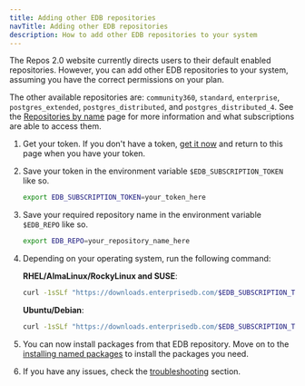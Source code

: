 ```yaml
---
title: Adding other EDB repositories
navTitle: Adding other EDB repositories
description: How to add other EDB repositories to your system
---
```


The Repos 2.0 website currently directs users to their default enabled repositories. However, you can add other EDB repositories to your system, assuming you have the correct permissions on your plan.

The other available repositories are: `community360`, `standard`, `enterprise`, `postgres_extended`, `postgres_distributed`, and `postgres_distributed_4`. See the [Repositories by name](/reference/repositories_by_name) page for more information and what subscriptions are able to access them.

1. Get your token. If you don't have a token, [get it now](get_your_token) and return to this page when you have your token.

3. Save your token in the environment variable `$EDB_SUBSCRIPTION_TOKEN` like so.

    ```bash
    export EDB_SUBSCRIPTION_TOKEN=your_token_here
    ``` 

4. Save your required repository name in the environment variable `$EDB_REPO` like so.

    ```bash
    export EDB_REPO=your_repository_name_here
    ```

5. Depending on your operating system, run the following command:

    **RHEL/AlmaLinux/RockyLinux and SUSE**:
        
    ```bash
    curl -1sSLf "https://downloads.enterprisedb.com/$EDB_SUBSCRIPTION_TOKEN/$EDB_REPO/setup.rpm.sh" | sudo -E bash
    ```

    **Ubuntu/Debian**:

    ```bash
    curl -1sSLf "https://downloads.enterprisedb.com/$EDB_SUBSCRIPTION_TOKEN/$EDB_REPO/setup.deb.sh" | sudo -E bash
    ```

6. You can now install packages from that EDB repository. Move on to the [installing named packages](install_named_package) to install the packages you need.

7. If you have any issues, check the [troubleshooting](troubleshooting) section.
